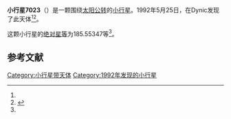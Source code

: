 {{Infobox planet
| bgcolour = #FFFFC0
| name = 7023
| symbol = 
| image = 
| caption = 
| discovery = yes
| discovery_ref = 
| discoverer = {{link-ja|杉江淳|杉江淳}}
| discovery_site = [[Dynic|Dynic]] 
| discovered = 1992年5月25日
| designations = yes
| mp_name = 
| named_after = 
| alt_names = 1992 KE/ 1977 NL / 1980 EL1
| mp_category = [[主带小行星|主带小行星]]
| orbit_ref = <ref name="a">[http://ssd.jpl.nasa.gov/sbdb.cgi?sstr=7023 7023] {{Wayback|url=http://ssd.jpl.nasa.gov/sbdb.cgi?sstr=7023 |date=20201124022836 }}，小行星數據庫瀏覽器（JPL Small-Body Database Browser）－[[美国国家航空航天局|美国国家航空航天局]]喷气推进实验室</ref>
| epoch = 2456400.5 (2013年4月18日更新)
| aphelion = {{convert|2.7899512|AU|km|3|abbr=on|lk=out}}
| perihelion = {{convert|2.1225350|AU|km|3|abbr=on}}
| semimajor = {{convert|2.4562431|AU|km|3|abbr=on}}
| eccentricity = 0.1358612
| period = 1406.065124 [[日|日]]<br />3.85[[儒略年|儒略年]]
| avg_speed = 
| inclination = 7.56893
| asc_node = 106.45724
| mean_anomaly = 
| arg_peri = 185.55347
| satellites = 
| physical_characteristics = yes
| dimensions = 
| mass = 
| density = 
| surface_grav = 
| escape_velocity = 
| sidereal_day = 
| axial_tilt = 
| pole_ecliptic_lat = 
| pole_ecliptic_lon = 
| albedo = 
| temperatures= 
| temp_name1 = 
| mean_temp_1 = 
| max_temp_1 = 
| temp_name2 = 
| max_temp_2 = 
| spectral_type = 
| abs_magnitude = 185.55347
}}

'''小行星7023'''（{{lang-en|7023}}）是一颗围绕[[太阳|太阳]][[公转|公转]]的[[小行星|小行星]]。1992年5月25日，{{link-ja|杉江淳|杉江淳}}在Dynic发现了此天体<ref name="a" /><ref>{{cite news|title=小行星列表|url=http://cfa-www.harvard.edu/iau/lists/NumberedMPs.txt|accessdate=2013-07-08|newspaper=哈佛大学|archive-date=2008-05-17|archive-url=https://web.archive.org/web/20080517010638/http://cfa-www.harvard.edu/iau/lists/NumberedMPs.txt|dead-url=no}}</ref>。

这颗小行星的[[绝对星等|绝对星等]]为185.55347等<ref name="a" />。

==参考文献==
{{reflist}}
{{Minor Planet Number|[[小行星7022|小行星7022]]|[[小行星7024|小行星7024]]}}

{{小天体}}

[[Category:小行星带天体|Category:小行星带天体]]
[[Category:1992年发现的小行星|Category:1992年发现的小行星]]

{{asteroid-stub}}